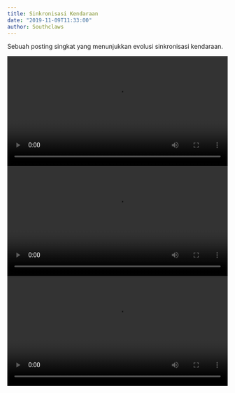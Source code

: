 ```yaml
---
title: Sinkronisasi Kendaraan
date: "2019-11-09T11:33:00"
author: Southclaws
---
```


Sebuah posting singkat yang menunjukkan evolusi sinkronisasi kendaraan.

<video autoPlay loop width="100%" controls>
  <source src="https://assets.open.mp/assets/images/videos/vehicle_sync_01.mp4" type="video/mp4" />
  Sorry, your browser doesn't support embedded videos.
</video>

<video autoPlay loop width="100%" controls>
  <source src="https://assets.open.mp/assets/images/videos/vehicle_sync_02.mp4" type="video/mp4" />
  Sorry, your browser doesn't support embedded videos.
</video>

<video autoPlay loop width="100%" controls>
  <source src="https://assets.open.mp/assets/images/videos/vehicle_sync_03.mp4" type="video/mp4" />
  Sorry, your browser doesn't support embedded videos.
</video>

